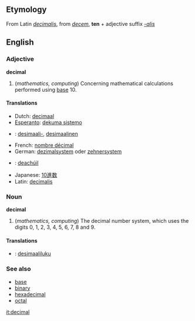 ==Etymology==
From Latin ''[[decimalis]]'', from ''[[decem]]'', '''ten''' + adjective suffix ''[[-alis]]''

==English==
===Adjective===
'''decimal'''

#(''mathematics, computing'') Concerning mathematical calculations performed using [[base]] 10.

====Translations====
* Dutch: [[decimaal]]
* [[Esperanto]]: [[dekuma sistemo]]
*{{msg:fi}} : [[desimaali-]], [[desimaalinen]]
* French: [[nombre décimal]]
* German: [[dezimalsystem]] oder [[zehnersystem]]
* {{ga}}: [[deachúil]]
* Japanese: [[10進数]]
* Latin: [[decimalis]]

===Noun===
'''decimal'''

#(''mathematics, computing'') The decimal number system, which uses the digits 0, 1, 2, 3, 4, 5, 6, 7, 8 and 9.

====Translations====
*{{msg:fi}}: [[desimaaliluku]]

===See also===
*[[base]]
*[[binary]]
*[[hexadecimal]]
*[[octal]]

[[it:decimal]]